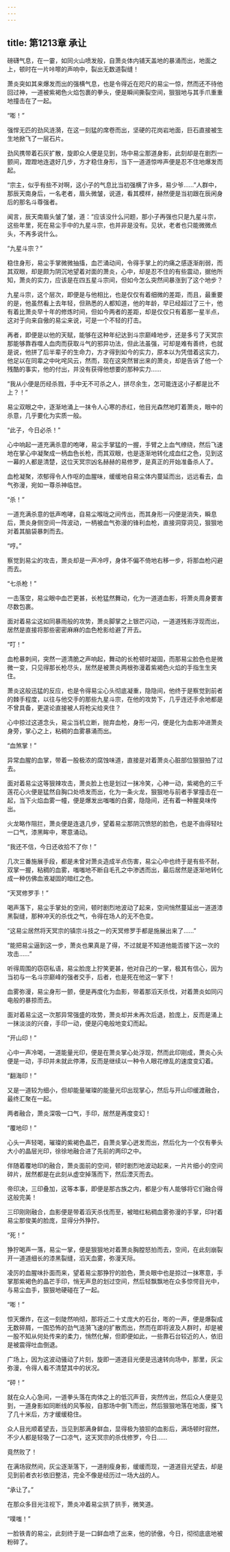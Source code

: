 ```yaml
---
---
---
```

title: 第1213章 承让
---



磅礴气息，在一霎，如同火山喷发般，自萧炎体内铺天盖地的暴涌而出，地面之上，顿时在一片咔嚓的声响中，裂出无数道裂缝！

萧炎突如其来爆发而出的强横气息，也是令得近在咫尺的易尘一惊，然而还不待他回过神，一道被紫褐色火焰包裹的拳头，便是瞬间撕裂空间，狠狠地与其手爪重重地撞击在了一起。

“嘭！”

强悍无匹的劲风涟漪，在这一刻猛的席卷而出，坚硬的花岗岩地面，巨石直接被生生地掀飞了一层石片。

劲风携带着石灰扩散，旋即众人便是见到，场中易尘那道身影，此刻却是在剧烈一颤间，蹬蹬地连退好几步，方才稳住身形，当下一道道惊哗声便是忍不住地爆发而起。

“宗主，似乎有些不对啊，这小子的气息比当初强横了许多，易少爷……”人群中，那辰天南身后，一名老者，眉头微皱，说道，看其模样，赫然便是当初跟在辰闲身后的那名斗尊强者。

闻言，辰天南眉头皱了皱，道：“应该没什么问题，那小子再强也只是九星斗宗，这些年里，死在易尘手中的九星斗宗，也并非是没有。见状，老者也只能微微点头，不再多说什么。

“九星斗宗？”

稳住身形，易尘手掌微微抽搐，血芒涌动间，令得手掌上的灼痛之感逐渐削弱，而其双眼，却是颇为阴沉地望着对面的萧炎，心中，却是忍不住的有些震动，据他所知，萧炎的实力，应该是在四五星斗宗间，但如今怎么突然间暴涨到了这个地步？

九星斗宗，这个层次，即便是与他相比，也是仅仅有着细微的差距，而且，最重要的是，他虽然看上去年轻，但熟悉的人都知道，他的年龄，早已经超过了三十，他有着比萧炎早十年的修炼时间，但如今两者的差距，却是仅仅只有着那一星半点，这对于向来自傲的易尘来说，可是一个不轻的打击。

再者，即便是以他的天赋，能够在这种年纪达到斗宗巅峰地步，还是多亏了天冥宗那能够靠吞噬人血肉而获取斗气的邪异功法，但此法虽强，可却是难有善终，也就是说，他拼了后半辈子的生命力，方才得到如今的实力，原本以为凭借着这实力，他足以在同辈之中叱咤风云，然而，现在这突然冒出来的萧炎，却是告诉了他一个残酷的事实，他的付出，并没有获得他想要的那种实力……

“我从小便是历经杀戮，手中无不可杀之人，拼尽余生，怎可能连这小子都是比不上？！”

易尘双眼之中，逐渐地涌上一抹令人心寒的赤红，他目光森然地盯着萧炎，眼中的杀意，几乎要化为实质一般。

“此子，今日必杀！”

心中响起一道充满杀意的咆哮，易尘手掌猛的一握，手臂之上血气缭绕，然后飞速地在掌心中凝聚成一柄血色长枪，而其双眼，也是逐渐地转化成血红之色，见到这一幕的人都是清楚，这位天冥宗凶名赫赫的易修罗，是真正的开始准备杀人了。

血枪凝聚，浓郁得令人作呕的血腥味，缓缓地自易尘体内蔓延而出，远远看去，血气弥漫，宛如一尊杀神临世。

“杀！”

一道充满杀意的低声咆哮，自易尘喉咙之间传出，而其身形一闪便是消失，瞬息后，萧炎身侧空间一阵波动，一柄被血气弥漫的锋利血枪，直接洞穿洞见，狠狠地对着其脑袋暴刺而去。

“哼。”

察觉到易尘的攻击，萧炎却是一声冷哼，身体不偏不倚地右移一步，将那血枪闪避而去。

“七杀枪！”

一击落空，易尘眼中血芒更甚，长枪猛然舞动，化为一道道血影，将萧炎周身要害尽数包裹。

面对着易尘这如同暴雨般的攻势，萧炎脚掌之上银芒闪动，一道道残影浮现而出，居然是直接将那些密密麻麻的血色枪影给避了开去。

“叮！”

血枪暴刺间，突然一道清脆之声响起，舞动的长枪顿时凝固，而那易尘脸色也是微微一变，只见得那长枪尽头，居然是被萧炎两根弥漫着紫褐色火焰的手指生生夹住。

萧炎这般迅猛的反应，也是令得易尘心头彻底凝重，隐隐间，他终于是察觉到前者的棘手程度，以往与他交手的那些九星斗宗，在他的攻势下，几乎连还手余地都是不曾具备，更遑论直接被人将枪尖给夹住？

心中掠过这道念头，易尘当机立断，抛弃血枪，身形一闪，便是化为血影冲进萧炎身旁，掌心之上，粘稠的血雾暴涌而出。

“血煞掌！”

异常血腥的血掌，带着一股极浓的腐蚀味道，直接是对着萧炎心脏部位狠狠拍了过去。

面对着易尘这等狠辣攻击，萧炎脸上也是划过一抹冷笑，心神一动，紫褐色的三千莲花心火便是猛然自胸口处喷发而出，化为一条火龙，狠狠地与前者手掌撞击在一起，当下火焰血雾一幢，便是爆发出嗤嗤的白雾，隐隐间，还有着一种腥臭味传出。

火龙略作阻拦，萧炎便是连退几步，望着易尘那阴沉愤怒的脸色，也是不由得轻吐一口气，漆黑眸中，寒意涌动。

“我还不信，今日还收拾不了你！”

几次三番施展手段，都是未曾对萧炎造成半点伤害，易尘心中也终于是有些不耐，双掌一握，粘稠的血雾，嗤嗤地不断自毛孔之中渗透而出，最后居然是逐渐地转化成一种仿佛血液凝固的暗红之色。

“天冥修罗手！”

喝声落下，易尘手掌处的空间，顿时剧烈地波动了起来，空间悄然蔓延出一道道漆黑裂缝，那种冲天的杀伐之气，令得在场人的无不色变。

“这易尘居然将天冥宗的镇宗斗技之一的天冥修罗手都是施展出来了……”

“能把易尘逼到这一步，萧炎也果真是了得，不过就是不知道他能否接下这一次的攻击……”

听得周围的窃窃私语，易尘脸庞上狞笑更甚，他对自己的一掌，极其有信心，因为当初与一名斗宗巅峰的强者交手，后者，也是死在他这一掌下！

血雾弥漫，易尘身形一颤，便是再度化为血影，带着那滔天杀伐，对着萧炎如同闪电般的暴掠而去。

面对着易尘这一次那异常强盛的攻势，萧炎却并未再次后退，脸庞上，反而是涌上一抹淡淡的兴奋，手印一动，便是闪电般地变幻而起。

“开山印！”

心中一声冷喝，一道能量光印，便是在萧炎掌心处浮现，然而此印刚成，萧炎心头便是一动，手印并未就此停滞，反而是继续以一种令人眼花缭乱的速度变幻着。

“翻海印！”

又是一道较为细小，但却能量璀璨的能量光印出现掌心，然后与开山印缓渡融合，最终汇聚在一起。

两者融合，萧炎深吸一口气，手印，居然是再度变幻！

“覆地印！”

心头一声轻喝，璀璨的紫褐色晶芒，自萧炎掌心迸发而出，然后化为一个仅有拳头大小的晶层光印，徐徐地融合进了先前的两印之中。

伴随着覆地印的融合，萧炎面前的空间，顿时剧烈地波动起来，一片片细小的空间碎片，居然都是在此刻从虚空掉落而下，然后湮灭而去。

帝印决，三印叠加，这等本事，即便是那古族之内，都是少有人能够将它们融合得这般完美！

三印刚刚融合，血影便是带着滔天杀伐而至，被暗红粘稠血雾弥漫的手掌，印衬着易尘那俊美的脸庞，显得分外狰狞。

“死！”

狰狞喝声一落，易尘一掌，便是狠狠地对着萧炎胸膛怒拍而去，空间，在此刻崩裂开一道道细长的漆黑裂缝，滔天血雾，弥漫天际。

凌厉的血腥味扑面而来，望着易尘那狰狞的脸色，萧炎眼中也是掠过一抹寒意，手掌那紫褐色的晶芒手印，悄无声息的划过空间，然后轻飘飘地在众多惊愕目光中，与易尘血手，狠狠地硬碰在了一起。

“嘭！”

惊天爆炸，在这一刻陡然响彻，那将近二十丈庞大的石台，嘭的一声，便是爆裂成无数碎屑，一围恐怖的劲气涟漪飞速的扩散而出，然而在即将波及人群时，却是被一股不知从何处传来的柔力，悄然化解，但即便如此，一些靠石台较近的人，依旧是被震得吐血倒退。

广场上，因为这波动骚动了片刻，旋即一道道目光便是迅速转向场中，那里，灰尘弥漫，令得人看不清楚其中的状况。

“砰！”

就在众人心急间，一道拳头落在肉体之上的低沉声音，突然传出，然后众人便是见到，一道身影如同断线的风筝般，自那场中倒飞而出，然后狠狠地落在地面，搽飞了几十米后，方才缓缓稳住。

众人目光顺着望去，当见到那满身鲜血，显得极为狼狈的血影后，满场顿时寂然，不少人都是轻吸了一口凉气，这天冥宗的杀伐修罗，今日……

竟然败了！

在满场寂然间，灰尘逐渐落下，一道削瘦身影，缓缓而现，一道道目光望去，却是见到前者衣衫依旧整洁，完全不像是经历过一场大战的人。

“承让了。”

在那众多目光注视下，萧炎冲着易尘拱了拱手，微笑道。

“噗嗤！”

一脸铁青的易尘，此刻终于是一口鲜血喷了出来，他的骄傲，今日，彻彻底底地被粉碎了。
